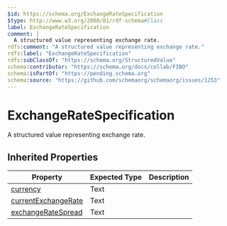 ```yaml
---
$id: https://schema.org/ExchangeRateSpecification
$type: http://www.w3.org/2000/01/rdf-schema#Class
label: ExchangeRateSpecification
comment: |
  A structured value representing exchange rate.
rdfs:comment: "A structured value representing exchange rate."
rdfs:label: "ExchangeRateSpecification"
rdfs:subClassOf: "https://schema.org/StructuredValue"
schema:contributor: "https://schema.org/docs/collab/FIBO"
schema:isPartOf: "https://pending.schema.org"
schema:source: "https://github.com/schemaorg/schemaorg/issues/1253"
---
```


# ExchangeRateSpecification

A structured value representing exchange rate.

## Inherited Properties

| Property | Expected Type | Description |
| --- | --- | --- |
| [currency](https://schema.org/currency) | Text |  |
| [currentExchangeRate](https://schema.org/currentExchangeRate) | Text |  |
| [exchangeRateSpread](https://schema.org/exchangeRateSpread) | Text |  |
